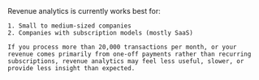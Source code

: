 
<CalloutBox icon="IconInfo" title="Revenue analytics is in beta" type="fyi">
    Revenue analytics is currently works best for:
   
    1. Small to medium-sized companies
    2. Companies with subscription models (mostly SaaS)

    If you process more than 20,000 transactions per month, or your revenue comes primarily from one-off payments rather than recurring subscriptions, revenue analytics may feel less useful, slower, or provide less insight than expected.
</CalloutBox>

